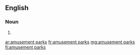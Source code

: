 ==English==

===Noun===
{{head|en|plural|head=[[amusement]] [[park]]s}}

# {{plural of|amusement park|lang=en}}

[[ar:amusement parks]]
[[fr:amusement parks]]
[[mg:amusement parks]]
[[fi:amusement parks]]